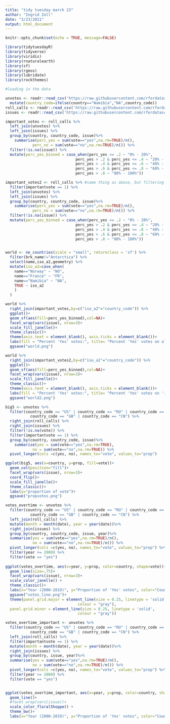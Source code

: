 ```yaml
---
title: "tidy tuesday march 23"
author: "Ingrid Zoll"
date: "3/23/2021"
output: html_document
---
```


```r
knitr::opts_chunk$set(echo = TRUE, message=FALSE)
```

```r
library(tidytuesdayR)
library(tidyverse)
library(viridis)
library(rnaturalearth)
library(sf)
library(rgeos)
library(lubridate)
library(rockthemes)
```

```r
#loading in the data

unvotes <- readr::read_csv('https://raw.githubusercontent.com/rfordatascience/tidytuesday/master/data/2021/2021-03-23/unvotes.csv') %>%
  mutate(country_code=ifelse(country=="Namibia","NA",country_code))
roll_calls <- readr::read_csv('https://raw.githubusercontent.com/rfordatascience/tidytuesday/master/data/2021/2021-03-23/roll_calls.csv')
issues <- readr::read_csv('https://raw.githubusercontent.com/rfordatascience/tidytuesday/master/data/2021/2021-03-23/issues.csv')

```

```r
important_votes <- roll_calls %>%
  left_join(unvotes) %>%
  left_join(issues) %>%
  group_by(country, country_code, issue)%>%
    summarise(perc_yes = sum(vote=="yes",na.rm=TRUE)/n(),
            perc_no = sum(vote=="no",na.rm=TRUE)/n()) %>%
  filter(!is.na(issue)) %>%
  mutate(perc_yes_binned = case_when(perc_yes <= .2 ~ "0% - 20%",
                               perc_yes > .2 & perc_yes <= .4 ~ "20% - 40%",
                               perc_yes > .4 & perc_yes <= .6 ~ "40% - 60%",
                               perc_yes > .6 & perc_yes <= .8 ~ "60% - 80%",
                               perc_yes > .8 ~ "80% - 100%"))

important_votes2 <- roll_calls %>% #same thing as above, but filtering for important votes!
  filter(importantvote == 1) %>%
  left_join(unvotes) %>%
  left_join(issues) %>%
  group_by(country, country_code, issue)%>%
    summarise(perc_yes = sum(vote=="yes",na.rm=TRUE)/n(),
            perc_no = sum(vote=="no",na.rm=TRUE)/n()) %>%
  filter(!is.na(issue)) %>%
  mutate(perc_yes_binned = case_when(perc_yes <= .2 ~ "0% - 20%",
                               perc_yes > .2 & perc_yes <= .4 ~ "20% - 40%",
                               perc_yes > .4 & perc_yes <= .6 ~ "40% - 60%",
                               perc_yes > .6 & perc_yes <= .8 ~ "60% - 80%",
                               perc_yes > .8 ~ "80% - 100%"))


world <- ne_countries(scale = "small", returnclass = 'sf') %>%
  filter(brk_name!="Antarctica") %>%
  select(name,iso_a2,geometry) %>%
  mutate(iso_a2=case_when(
    name=="Norway" ~ "NO",
    name=="France" ~ "FR",
    name=="Namibia" ~ "NA",
    TRUE ~ iso_a2
    )
  )

world %>% 
  right_join(important_votes,by=c("iso_a2"="country_code")) %>%
  ggplot()+
  geom_sf(aes(fill=perc_yes_binned),col=NA)+
  facet_wrap(vars(issue), nrow=3)+
  scale_fill_janelle()+
  theme_classic()+
  theme(axis.text = element_blank(), axis.ticks = element_blank())+
  labs(fill = "Percent 'Yes' votes:", title= "Percent 'Yes' votes on all UN votes")+
  ggsave("world.png")

world %>% 
  right_join(important_votes2,by=c("iso_a2"="country_code")) %>%
  ggplot()+
  geom_sf(aes(fill=perc_yes_binned),col=NA)+
  facet_wrap(vars(issue), nrow=3)+
  scale_fill_janelle()+
  theme_classic()+
  theme(axis.text = element_blank(), axis.ticks = element_blank())+
  labs(fill = "Percent 'Yes' votes:", title= "Percent 'Yes' votes on 'important' UN votes")+
  ggsave("world2.png")
```

```r
big5 <- unvotes %>%
  filter(country_code == "US" | country_code == "RU" | country_code == "FR" | 
           country_code == "GB" | country_code == "CN") %>%
  right_join(roll_calls) %>%
  right_join(issues) %>%
  filter(!is.na(vote)) %>%
  filter(importantvote == 1) %>%
  group_by(country, country_code, issue)%>%
    summarise(yes = sum(vote=="yes",na.rm=TRUE),
            no = sum(vote=="no",na.rm=TRUE)) %>%
  pivot_longer(cols =c(yes, no), names_to="vote", values_to="prop")

ggplot(big5, aes(x=country, y=prop, fill=vote))+
  geom_col(position="fill")+
  facet_wrap(vars(issue), nrow=3)+
  coord_flip()+
  scale_fill_janelle()+
  theme_classic()+
  labs(y="proportion of vote")+
  ggsave("propvotes.png")
```


```r
votes_overtime <- unvotes %>%
  filter(country_code == "US" | country_code == "RU" | country_code == "FR" | 
           country_code == "GB" | country_code == "CN") %>%
  left_join(roll_calls) %>%
  mutate(month = month(date), year = year(date))%>%
  right_join(issues) %>%
  group_by(country, country_code, issue, year)%>%
  summarise(yes = sum(vote=="yes",na.rm=TRUE)/n(),
            no = sum(vote=="no",na.rm=TRUE)/n()) %>%
  pivot_longer(cols =c(yes, no), names_to="vote", values_to="prop") %>%
  filter(year >= 2000) %>%
  filter(vote == "yes")
  
ggplot(votes_overtime, aes(x=year, y=prop, color=country, shape=vote))+
  geom_line(size=.75)+
  facet_wrap(vars(issue), nrow=3)+
  scale_color_janelle() +
  theme_classic()+
  labs(x="Year (2000-2019)", y="Proportion of 'Yes' votes", color="Country")+
  ggsave("votes_line.png")+
  theme(panel.grid.major = element_line(size = 0.25, linetype = 'solid',
                                colour = "gray"), 
  panel.grid.minor = element_line(size = 0.25, linetype = 'solid',
                                colour = "gray"))
```
```r
votes_overtime_important <- unvotes %>%
  filter(country_code == "US" | country_code == "RU" | country_code == "FR" | 
           country_code == "GB" | country_code == "CN") %>%
  left_join(roll_calls) %>%
  filter(importantvote == 1) %>%
  mutate(month = month(date), year = year(date))%>%
  right_join(issues) %>%
  group_by(country, issue, year)%>%
  summarise(yes = sum(vote=="yes",na.rm=TRUE)/n(),
            no = sum(vote=="no",na.rm=TRUE)/n()) %>%
  pivot_longer(cols =c(yes, no), names_to="vote", values_to="prop") %>%
  filter(year >= 2000) %>%
  filter(vote == "yes")


ggplot(votes_overtime_important, aes(x=year, y=prop, color=country, shape=vote))+
  geom_line()+
  #facet_wrap(vars(issue))+
  scale_color_floralShoppe() +
  theme_bw()+
  labs(x="Year (2000-2019)", y="Proportion of 'Yes' votes", color="Country")
```

